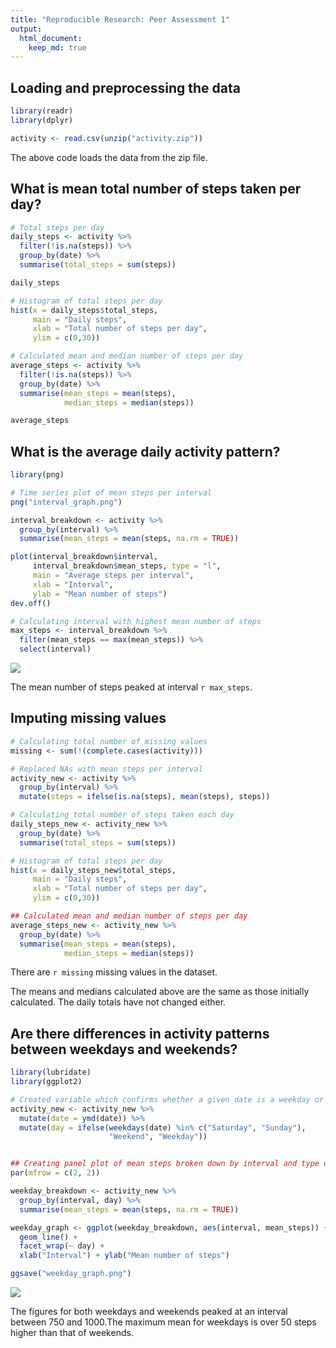 ```yaml
---
title: "Reproducible Research: Peer Assessment 1"
output: 
  html_document:
    keep_md: true
---
```



## Loading and preprocessing the data
```r
library(readr)
library(dplyr)

activity <- read.csv(unzip("activity.zip"))

```
The above code loads the data from the zip file.


## What is mean total number of steps taken per day?
```r
# Total steps per day
daily_steps <- activity %>% 
  filter(!is.na(steps)) %>%
  group_by(date) %>%
  summarise(total_steps = sum(steps))

daily_steps

# Histogram of total steps per day
hist(x = daily_steps$total_steps,
     main = "Daily steps",
     xlab = "Total number of steps per day",
     ylim = c(0,30))

# Calculated mean and median number of steps per day
average_steps <- activity %>% 
  filter(!is.na(steps)) %>%
  group_by(date) %>%
  summarise(mean_steps = mean(steps),
            median_steps = median(steps))

average_steps
```



## What is the average daily activity pattern?
```r
library(png)

# Time series plot of mean steps per interval
png("interval_graph.png")

interval_breakdown <- activity %>%
  group_by(interval) %>%
  summarise(mean_steps = mean(steps, na.rm = TRUE))

plot(interval_breakdown$interval, 
     interval_breakdown$mean_steps, type = "l",
     main = "Average steps per interval",
     xlab = "Interval",
     ylab = "Mean number of steps")
dev.off()

# Calculating interval with highest mean number of steps
max_steps <- interval_breakdown %>%
  filter(mean_steps == max(mean_steps)) %>%
  select(interval)
```
![](interval_graph.png)

The mean number of steps peaked at interval `r max_steps`.

## Imputing missing values
```r
# Calculating total number of missing values
missing <- sum(!(complete.cases(activity)))

# Replaced NAs with mean steps per interval
activity_new <- activity %>%
  group_by(interval) %>%
  mutate(steps = ifelse(is.na(steps), mean(steps), steps))

# Calculating total number of steps taken each day
daily_steps_new <- activity_new %>%
  group_by(date) %>%
  summarise(total_steps = sum(steps))

# Histogram of total steps per day
hist(x = daily_steps_new$total_steps,
     main = "Daily steps",
     xlab = "Total number of steps per day",
     ylim = c(0,30))

## Calculated mean and median number of steps per day
average_steps_new <- activity_new %>%
  group_by(date) %>%
  summarise(mean_steps = mean(steps),
            median_steps = median(steps))
```
There are `r missing` missing values in the dataset.

The means and medians calculated above are the same as those initially calculated. The daily totals have not changed either.

## Are there differences in activity patterns between weekdays and weekends?
```r
library(lubridate)
library(ggplot2)

# Created variable which confirms whether a given date is a weekday or weekend day.
activity_new <- activity_new %>%
  mutate(date = ymd(date)) %>%
  mutate(day = ifelse(weekdays(date) %in% c("Saturday", "Sunday"), 
                      "Weekend", "Weekday"))


## Creating panel plot of mean steps broken down by interval and type of day
par(mfrow = c(2, 2))

weekday_breakdown <- activity_new %>%
  group_by(interval, day) %>%
  summarise(mean_steps = mean(steps, na.rm = TRUE))

weekday_graph <- ggplot(weekday_breakdown, aes(interval, mean_steps)) +
  geom_line() +
  facet_wrap(~ day) +
  xlab("Interval") + ylab("Mean number of steps")

ggsave("weekday_graph.png")
```
![](weekday_graph.png)

The figures for both weekdays and weekends peaked at an interval between 750 and 1000.The maximum mean for weekdays is over 50 steps higher than that of weekends.